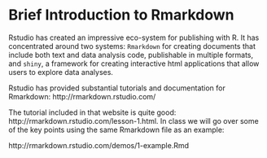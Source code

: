 # Brief Introduction to Rmarkdown

Rstudio has created an impressive eco-system for publishing
with R. It has concentrated around two systems: `Rmarkdown` for 
creating documents that include both text and data analysis code, publishable in multiple formats, and `shiny`, a framework for creating interactive html applications that allow users to explore
data analyses.

Rstudio has provided substantial tutorials and documentation
for Rmarkdown: http://rmarkdown.rstudio.com/
  
The tutorial included in that website is quite good: http://rmarkdown.rstudio.com/lesson-1.html. In class we will go over some of the key points using the same Rmarkdown file as an example:

http://rmarkdown.rstudio.com/demos/1-example.Rmd



